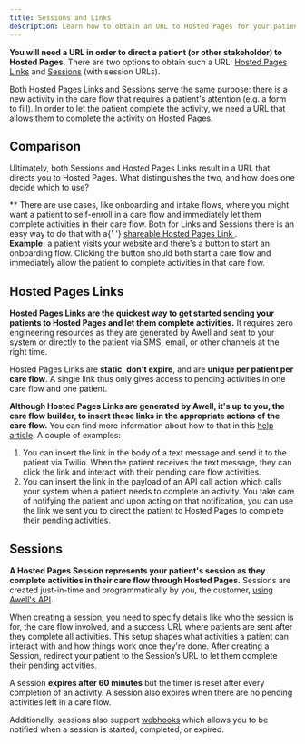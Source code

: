 ```yaml
---
title: Sessions and Links
description: Learn how to obtain an URL to Hosted Pages for your patients and other stakeholders
---
```


**You will need a URL in order to direct a patient (or other stakeholder) to Hosted Pages.** There are two options to obtain such a URL: [Hosted Pages Links](#hosted-pages-links) and [Sessions](#sessions) (with session URLs).

Both Hosted Pages Links and Sessions serve the same purpose: there is a new activity in the care flow that requires a patient's attention (e.g. a form to fill). In order to let the patient complete the activity, we need a URL that allows them to complete the activity on Hosted Pages.

## Comparison

Ultimately, both Sessions and Hosted Pages Links result in a URL that directs you to Hosted Pages. What distinguishes the two, and how does one decide which to use?

<SessionsAndLinksComparisonTable />

<div className="tex-sm pt-4">
  <div>
    ** There are use cases, like onboarding and intake flows, where you might
    want a patient to self-enroll in a care flow and immediately let them
    complete activities in their care flow. Both for Links and Sessions there is
    an easy way to do that with a{' '}
    <a
      href="Hosted Pages Links"
      href="/awell-orchestration/docs/trigger-care-flows/awell-hosted-pages-link"
    >
      shareable Hosted Pages Link
    </a>
    .
  </div>
  <div className="mt-4">
    <strong>Example:</strong> a patient visits your website and there's a button
    to start an onboarding flow. Clicking the button should both start a care
    flow and immediately allow the patient to complete activities in that care
    flow.
  </div>
</div>

## Hosted Pages Links

**Hosted Pages Links are the quickest way to get started sending your patients to Hosted Pages and let them complete activities.** It requires zero engineering resources as they are generated by Awell and sent to your system or directly to the patient via SMS, email, or other channels at the right time.

Hosted Pages Links are **static**, **don't expire**, and are **unique per patient per care flow**. A single link thus only gives access to pending activities in one care flow and one patient.

**Although Hosted Pages Links are generated by Awell, it's up to you, the care flow builder, to insert these links in the appropriate actions of the care flow.** You can find more information about how to that in this [help article](https://help.awellhealth.com/en/articles/8205630-care-flow-design-when-using-hosted-pages). A couple of examples:

1. You can insert the link in the body of a text message and send it to the patient via Twilio. When the patient receives the text message, they can click the link and interact with their pending care flow activities.
2. You can insert the link in the payload of an API call action which calls your system when a patient needs to complete an activity. You take care of notifying the patient and upon acting on that notification, you can use the link we sent you to direct the patient to Hosted Pages to complete their pending activities.

## Sessions

**A Hosted Pages Session represents your patient's session as they complete activities in their care flow through Hosted Pages.** Sessions are created just-in-time and programmatically by you, the customer, [using Awell's API](/awell-orchestration/api-reference/mutations/start-hosted-pages-session).

When creating a session, you need to specify details like who the session is for, the care flow involved, and a success URL where patients are sent after they complete all activities. This setup shapes what activities a patient can interact with and how things work once they're done. After creating a Session, redirect your patient to the Session’s URL to let them complete their pending activities.

A session **expires after 60 minutes** but the timer is reset after every completion of an activity. A session also expires when there are no pending activities left in a care flow.

Additionally, sessions also support [webhooks](/awell-orchestration/docs/data/webhooks-and-events) which allows you to be notified when a session is started, completed, or expired.
